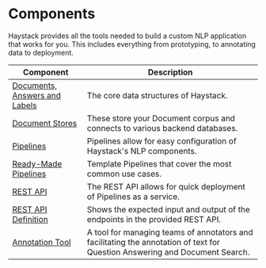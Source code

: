 # Components

Haystack provides all the tools needed to build a custom NLP application that works for you.
This includes everything from prototyping, to annotating data to deployment.

| Component                     | Description                                                                                                                 |
|-------------------------------|-----------------------------------------------------------------------------------------------------------------------------|
| [Documents, Answers and Labels](/components/documents-answers-labels) | The core data structures of Haystack.                                                                                       |
| [Document Stores](/components/document-store)               | These store your Document corpus and connects to various backend databases.                                                 |
| [Pipelines](/components/pipelines)                     | Pipelines allow for easy configuration of Haystack's NLP components.                                                        |
| [Ready-Made Pipelines](/components/ready-made-pipelines)          | Template Pipelines that cover the most common use cases.                                                                    |
| [REST API](/components/rest-api)                      | The REST API allows for quick deployment of Pipelines as a service.                                                         |
| [REST API Definition](/components/rest-api-definition)           | Shows the expected input and output of the endpoints in the provided REST API.                                              |
| [Annotation Tool](/components/annotation)               | A tool for managing teams of annotators and facilitating the annotation of text for Question Answering and Document Search. |